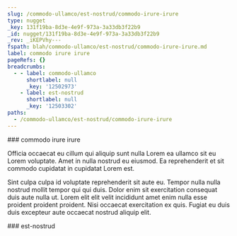 ```yaml
---
slug: /commodo-ullamco/est-nostrud/commodo-irure-irure
type: nugget
_key: 131f19ba-8d3e-4e9f-973a-3a33db3f22b9
_id: nugget/131f19ba-8d3e-4e9f-973a-3a33db3f22b9
_rev: _iKEPVhy---
fspath: blah/commodo-ullamco/est-nostrud/commodo-irure-irure.md
label: commodo irure irure
pageRefs: {}
breadcrumbs:
  - - label: commodo-ullamco
      shortlabel: null
      _key: '12502973'
    - label: est-nostrud
      shortlabel: null
      _key: '12503302'
paths:
  - /commodo-ullamco/est-nostrud/commodo-irure-irure
---
```


<NuggetArea>
<Nugget slug="/commodo-ullamco/est-nostrud/commodo-irure-irure" type="nugget" _key="131f19ba-8d3e-4e9f-973a-3a33db3f22b9" _id="nugget/131f19ba-8d3e-4e9f-973a-3a33db3f22b9" _rev="_iKEPVhy---" fspath="blah/commodo-ullamco/est-nostrud/commodo-irure-irure.md" label="commodo irure irure" paths="/commodo-ullamco/est-nostrud/commodo-irure-irure">
<NuggetBody>
### commodo irure irure

Officia occaecat eu cillum qui aliquip sunt nulla Lorem ea ullamco sit eu Lorem voluptate. Amet in nulla nostrud eu eiusmod. Ea reprehenderit et sit commodo cupidatat in cupidatat Lorem est.

Sint culpa culpa id voluptate reprehenderit sit aute eu. Tempor nulla nulla nostrud mollit tempor qui qui duis. Dolor enim sit exercitation consequat duis aute nulla ut. Lorem elit elit velit incididunt amet enim nulla esse proident proident proident. Nisi occaecat exercitation ex quis. Fugiat eu duis duis excepteur aute occaecat nostrud aliquip elit.

</NuggetBody>
<Breadcrumbs>
<Crumbs>
<Crumb _key="12502973" label="commodo-ullamco" /><Crumb _key="12503302" label="est-nostrud" />
</Crumbs>
</Breadcrumbs>
</Nugget>

<NuggetsInbound>
</NuggetsInbound>
<NuggetsOutbound>
</NuggetsOutbound>
</NuggetArea>
<PassagesInbound>
<Passage direction="inbound" type="passage" _key="12503302" _id="passage/12503302" _rev="_iKEPVhe--_" label="est-nostrud" passage="est-nostrud" fspath="blah/commodo-ullamco/est-nostrud" paths="/commodo-ullamco/est-nostrud" slug="/commodo-ullamco/est-nostrud">
<NuggetBody>
### est-nostrud

</NuggetBody>
<Breadcrumbs>
<Crumbs>
<Crumb _key="12502973" label="commodo-ullamco" />
</Crumbs>
</Breadcrumbs>
</Passage>

</PassagesInbound>
<PassagesOutbound>
</PassagesOutbound>